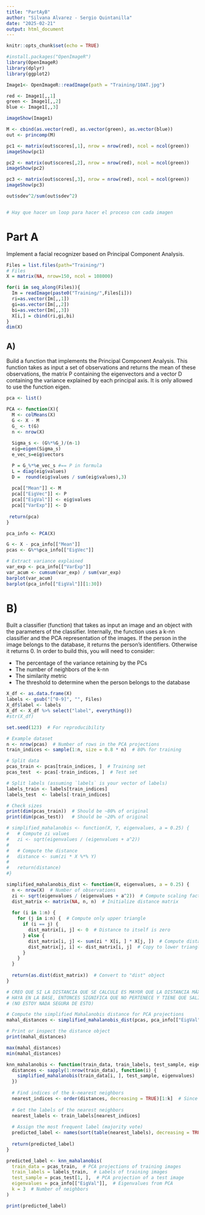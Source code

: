 ```yaml
---
title: "PartAyB"
author: "Silvana Alvarez - Sergio Quintanilla"
date: "2025-02-21"
output: html_document
---
```


```r
knitr::opts_chunk$set(echo = TRUE)
```

```r
#install.packages("OpenImageR")
library(OpenImageR)
library(dplyr)
library(ggplot2)
```

```r
Image1<- OpenImageR::readImage(path = "Training/10AT.jpg")

red <- Image1[,,1]
green <- Image1[,,2]
blue <- Image1[,,3]

imageShow(Image1)

M <- cbind(as.vector(red), as.vector(green), as.vector(blue))
out <- princomp(M)

pc1 <- matrix(out$scores[,1], nrow = nrow(red), ncol = ncol(green))
imageShow(pc1)

pc2 <- matrix(out$scores[,2], nrow = nrow(red), ncol = ncol(green))
imageShow(pc2)

pc3 <- matrix(out$scores[,3], nrow = nrow(red), ncol = ncol(green))
imageShow(pc3)

out$sdev^2/sum(out$sdev^2)


# Hay que hacer un loop para hacer el proceso con cada imagen


```

# Part A

Implement a facial recognizer based on Principal Component Analysis. 

```r
Files = list.files(path="Training/")
# Files
X = matrix(NA, nrow=150, ncol = 108000)

for(i in seq_along(Files)){
  Im = readImage(paste0("Training/",Files[i]))
  ri=as.vector(Im[,,1])
  gi=as.vector(Im[,,2])
  bi=as.vector(Im[,,3])
  X[i,] = cbind(ri,gi,bi)
}
dim(X)
```

## A)

Build a function that implements the Principal Component Analysis. This function takes as input a set of observations and returns the mean of these observations, the matrix P containing the eigenvectors and a vector D containing the variance explained by each principal axis. It is only allowed to use the function eigen. 


```r
pca <- list()

PCA <- function(X){
  M <- colMeans(X)
  G <- X - M
  G_ <- t(G)
  n <- nrow(X)
  
  Sigma_s <- (G%*%G_)/(n-1)
  eig=eigen(Sigma_s)
  e_vec_s=eig$vectors

  P = G_%*%e_vec_s #== P in formula
  L = diag(eig$values)
  D =  round(eig$values / sum(eig$values),3)
  
  pca[["Mean"]] <- M
  pca[["EigVec"]] <- P
  pca[["EigVal"]] <- eig$values
  pca[["VarExp"]] <- D
  
 return(pca)
}
```

```r
pca_info <- PCA(X)

G <- X - pca_info[["Mean"]] 
pcas <- G%*%pca_info[["EigVec"]]

# Extract variance explained
var_exp <- pca_info[["VarExp"]]
var_acum <- cumsum(var_exp) / sum(var_exp)
barplot(var_acum)
barplot(pca_info[["EigVal"]][1:30])
```

# B) 

Built a classifier (function) that takes as input an image and an object with the parameters of the classifier. Internally, the function uses a k-nn classifier and the PCA representation of the images. If the person in the image belongs to the database, it returns the person’s identifiers. Otherwise it returns 0. In order to build this, you will need to consider:

- The percentage of the variance retaining by the PCs
- The number of neighbors of the k-nn
- The similarity metric
- The threshold to determine when the person belongs to the database


```r
X_df <- as.data.frame(X)
labels <- gsub("[^0-9]", "", Files)
X_df$label <- labels 
X_df <- X_df %>% select("label", everything())
#str(X_df)

set.seed(123)  # For reproducibility

# Example dataset
n <- nrow(pcas)  # Number of rows in the PCA projections
train_indices <- sample(1:n, size = 0.8 * n)  # 80% for training

# Split data
pcas_train <- pcas[train_indices, ]  # Training set
pcas_test  <- pcas[-train_indices, ]  # Test set

# Split labels (assuming `labels` is your vector of labels)
labels_train <- labels[train_indices]
labels_test  <- labels[-train_indices]

# Check sizes
print(dim(pcas_train))  # Should be ~80% of original
print(dim(pcas_test))   # Should be ~20% of original

```

```r
# simplified_mahalanobis <- function(X, Y, eigenvalues, a = 0.25) {
#   # Compute zi values
#   zi <- sqrt(eigenvalues / (eigenvalues + a^2))
#   
#   # Compute the distance
#   distance <- sum(zi * X %*% Y)
#   
#   return(distance)
#}

simplified_mahalanobis_dist <- function(X, eigenvalues, a = 0.25) {
  n <- nrow(X)  # Number of observations
  zi <- sqrt(eigenvalues / (eigenvalues + a^2))  # Compute scaling factors
  dist_matrix <- matrix(NA, n, n)  # Initialize distance matrix
  
  for (i in 1:n) {
    for (j in i:n) {  # Compute only upper triangle
      if (i == j) {
        dist_matrix[i, j] <- 0  # Distance to itself is zero
      } else {
        dist_matrix[i, j] <- sum(zi * X[i, ] * X[j, ])  # Compute distance
        dist_matrix[j, i] <- dist_matrix[i, j]  # Copy to lower triangle
      }
    }
  }
  
  return(as.dist(dist_matrix))  # Convert to "dist" object
}
```

```r
# CREO QUE SI LA DISTANCIA QUE SE CALCULE ES MAYOR QUE LA DISTANCIA MÁXIMA QUE 
# HAYA EN LA BASE, ENTONCES SIGNIFICA QUE NO PERTENECE Y TIENE QUE SALIR 0 
# (NO ESTOY NADA SEGURA DE ESTO)

# Compute the simplified Mahalanobis distance for PCA projections
mahal_distances <- simplified_mahalanobis_dist(pcas, pca_info[["EigVal"]])

# Print or inspect the distance object
print(mahal_distances)

max(mahal_distances)
min(mahal_distances)
```


```r
knn_mahalanobis <- function(train_data, train_labels, test_sample, eigenvalues, k = 10) {
  distances <- sapply(1:nrow(train_data), function(i) {
    simplified_mahalanobis(train_data[i, ], test_sample, eigenvalues)
  })
  
  # Find indices of the k-nearest neighbors
  nearest_indices <- order(distances, decreasing = TRUE)[1:k]  # Since it's similarity, higher is better
  
  # Get the labels of the nearest neighbors
  nearest_labels <- train_labels[nearest_indices]
  
  # Assign the most frequent label (majority vote)
  predicted_label <- names(sort(table(nearest_labels), decreasing = TRUE))[1]
  
  return(predicted_label)
}
```

```r
predicted_label <- knn_mahalanobis(
  train_data = pcas_train,  # PCA projections of training images
  train_labels = labels_train,  # Labels of training images
  test_sample = pcas_test[1, ],  # PCA projection of a test image
  eigenvalues = pca_info[["EigVal"]],  # Eigenvalues from PCA
  k = 3  # Number of neighbors
)

print(predicted_label)

```

